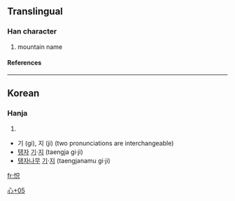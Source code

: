 ==Translingual==
===Han character===
{{Han char|rn=61|rad=心|as=05|sn=8|four=|canj=心口金 (PRC)}}
# mountain name
====References====
{{Han ref|kx=0383.111|dj=0713.010|hdz=42285.051|uh=603E|ud=24638}}

----
==Korean==
===Hanja===
{{ko-hanja|hangeul=[[기]], [[지]]|eumhun=[[탱자]] [[기]]·[[지]], [[탱자나무]] [[기]]·[[지]]|rv=gi, ji|mr=ki, chi|y=ki, ci}}
# {{defn|Korean}}


* 기 (gi), 지 (ji) (two pronunciations are interchangeable)
* [[탱자]] [[기]]·[[지]] (taengja gi·ji)
* [[탱자나무]] [[기]]·[[지]] (taengjanamu gi·ji)

[[Category:Korean-only CJKV Characters|心+05]]

[[fr:怾]]